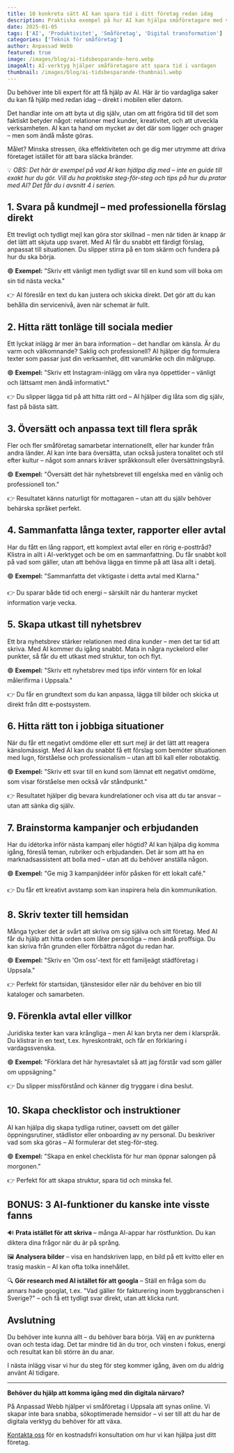 ```yaml
---
title: 10 konkreta sätt AI kan spara tid i ditt företag redan idag
description: Praktiska exempel på hur AI kan hjälpa småföretagare med vardagliga uppgifter – från kundmejl till sociala medier. Ingen teknisk kunskap krävs.
date: 2025-01-05
tags: ['AI', 'Produktivitet', 'Småföretag', 'Digital transformation']
categories: ['Teknik för småföretag']
author: Anpassad Webb
featured: true
image: /images/blog/ai-tidsbesparande-hero.webp
imageAlt: AI-verktyg hjälper småföretagare att spara tid i vardagen
thumbnail: /images/blog/ai-tidsbesparande-thumbnail.webp
---
```



Du behöver inte bli expert för att få hjälp av AI. Här är tio vardagliga saker du kan få hjälp med redan idag – direkt i mobilen eller datorn.

Det handlar inte om att byta ut dig själv, utan om att frigöra tid till det som faktiskt betyder något: relationer med kunder, kreativitet, och att utveckla verksamheten. AI kan ta hand om mycket av det där som ligger och gnager – men som ändå måste göras.

Målet? Minska stressen, öka effektiviteten och ge dig mer utrymme att driva företaget istället för att bara släcka bränder.

💡 *OBS: Det här är exempel på vad AI kan hjälpa dig med – inte en guide till exakt hur du gör. Vill du ha praktiska steg-för-steg och tips på hur du pratar med AI? Det får du i avsnitt 4 i serien.*

## 1. Svara på kundmejl – med professionella förslag direkt

Ett trevligt och tydligt mejl kan göra stor skillnad – men när tiden är knapp är det lätt att skjuta upp svaret. Med AI får du snabbt ett färdigt förslag, anpassat till situationen. Du slipper stirra på en tom skärm och fundera på hur du ska börja.

🟢 **Exempel:**
"Skriv ett vänligt men tydligt svar till en kund som vill boka om sin tid nästa vecka."

👉 AI föreslår en text du kan justera och skicka direkt. Det gör att du kan behålla din servicenivå, även när schemat är fullt.

## 2. Hitta rätt tonläge till sociala medier

Ett lyckat inlägg är mer än bara information – det handlar om känsla. Är du varm och välkomnande? Saklig och professionell? AI hjälper dig formulera texter som passar just din verksamhet, ditt varumärke och din målgrupp.

🟢 **Exempel:**
"Skriv ett Instagram-inlägg om våra nya öppettider – vänligt och lättsamt men ändå informativt."

👉 Du slipper lägga tid på att hitta rätt ord – AI hjälper dig låta som dig själv, fast på bästa sätt.

## 3. Översätt och anpassa text till flera språk

Fler och fler småföretag samarbetar internationellt, eller har kunder från andra länder. AI kan inte bara översätta, utan också justera tonalitet och stil efter kultur – något som annars kräver språkkonsult eller översättningsbyrå.

🟢 **Exempel:**
"Översätt det här nyhetsbrevet till engelska med en vänlig och professionell ton."

👉 Resultatet känns naturligt för mottagaren – utan att du själv behöver behärska språket perfekt.

## 4. Sammanfatta långa texter, rapporter eller avtal

Har du fått en lång rapport, ett komplext avtal eller en rörig e-posttråd? Klistra in allt i AI-verktyget och be om en sammanfattning. Du får snabbt koll på vad som gäller, utan att behöva lägga en timme på att läsa allt i detalj.

🟢 **Exempel:**
"Sammanfatta det viktigaste i detta avtal med Klarna."

👉 Du sparar både tid och energi – särskilt när du hanterar mycket information varje vecka.

## 5. Skapa utkast till nyhetsbrev

Ett bra nyhetsbrev stärker relationen med dina kunder – men det tar tid att skriva. Med AI kommer du igång snabbt. Mata in några nyckelord eller punkter, så får du ett utkast med struktur, ton och flyt.

🟢 **Exempel:**
"Skriv ett nyhetsbrev med tips inför vintern för en lokal målerifirma i Uppsala."

👉 Du får en grundtext som du kan anpassa, lägga till bilder och skicka ut direkt från ditt e-postsystem.

## 6. Hitta rätt ton i jobbiga situationer

När du får ett negativt omdöme eller ett surt mejl är det lätt att reagera känslomässigt. Med AI kan du snabbt få ett förslag som bemöter situationen med lugn, förståelse och professionalism – utan att bli kall eller robotaktig.

🟢 **Exempel:**
"Skriv ett svar till en kund som lämnat ett negativt omdöme, som visar förståelse men också vår ståndpunkt."

👉 Resultatet hjälper dig bevara kundrelationer och visa att du tar ansvar – utan att sänka dig själv.

## 7. Brainstorma kampanjer och erbjudanden

Har du idétorka inför nästa kampanj eller högtid? AI kan hjälpa dig komma igång, föreslå teman, rubriker och erbjudanden. Det är som att ha en marknadsassistent att bolla med – utan att du behöver anställa någon.

🟢 **Exempel:**
"Ge mig 3 kampanjidéer inför påsken för ett lokalt café."

👉 Du får ett kreativt avstamp som kan inspirera hela din kommunikation.

## 8. Skriv texter till hemsidan

Många tycker det är svårt att skriva om sig själva och sitt företag. Med AI får du hjälp att hitta orden som låter personliga – men ändå proffsiga. Du kan skriva från grunden eller förbättra något du redan har.

🟢 **Exempel:**
"Skriv en 'Om oss'-text för ett familjeägt städföretag i Uppsala."

👉 Perfekt för startsidan, tjänstesidor eller när du behöver en bio till kataloger och samarbeten.

## 9. Förenkla avtal eller villkor

Juridiska texter kan vara krångliga – men AI kan bryta ner dem i klarspråk. Du klistrar in en text, t.ex. hyreskontrakt, och får en förklaring i vardagssvenska.

🟢 **Exempel:**
"Förklara det här hyresavtalet så att jag förstår vad som gäller om uppsägning."

👉 Du slipper missförstånd och känner dig tryggare i dina beslut.

## 10. Skapa checklistor och instruktioner

AI kan hjälpa dig skapa tydliga rutiner, oavsett om det gäller öppningsrutiner, städlistor eller onboarding av ny personal. Du beskriver vad som ska göras – AI formulerar det steg-för-steg.

🟢 **Exempel:**
"Skapa en enkel checklista för hur man öppnar salongen på morgonen."

👉 Perfekt för att skapa struktur, spara tid och minska fel.

## BONUS: 3 AI-funktioner du kanske inte visste fanns

🔊 **Prata istället för att skriva** – många AI-appar har röstfunktion. Du kan diktera dina frågor när du är på språng.

🖼️ **Analysera bilder** – visa en handskriven lapp, en bild på ett kvitto eller en trasig maskin – AI kan ofta tolka innehållet.

🔍 **Gör research med AI istället för att googla** – Ställ en fråga som du annars hade googlat, t.ex. "Vad gäller för fakturering inom byggbranschen i Sverige?" – och få ett tydligt svar direkt, utan att klicka runt.

## Avslutning

Du behöver inte kunna allt – du behöver bara börja. Välj en av punkterna ovan och testa idag. Det tar mindre tid än du tror, och vinsten i fokus, energi och resultat kan bli större än du anar.

I nästa inlägg visar vi hur du steg för steg kommer igång, även om du aldrig använt AI tidigare.

---

**Behöver du hjälp att komma igång med din digitala närvaro?**

På Anpassad Webb hjälper vi småföretag i Uppsala att synas online. Vi skapar inte bara snabba, sökoptimerade hemsidor – vi ser till att du har de digitala verktyg du behöver för att växa.

[Kontakta oss](/kontakt) för en kostnadsfri konsultation om hur vi kan hjälpa just ditt företag.